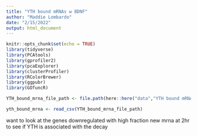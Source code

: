 ```yaml
---
title: "YTH bound mRNAs w BDNF"
author: "Maddie Lombardo"
date: "2/15/2022"
output: html_document
---
```


```r
knitr::opts_chunk$set(echo = TRUE)
library(tidyverse)
library(PCAtools)
library(gprofiler2)
library(pcaExplorer)
library(clusterProfiler)
library(RColorBrewer)
library(ggpubr)
library(GOfuncR)
```


```r
YTH_bound_mrna_file_path <- file.path(here::here("data","YTH bound mRNAs.csv"))

yth_bound_mrna <- read_csv(YTH_bound_mrna_file_path)
```

want to look at the genes downregulated with high fraction new mrna at 2hr to see if YTH is associated with the decay
